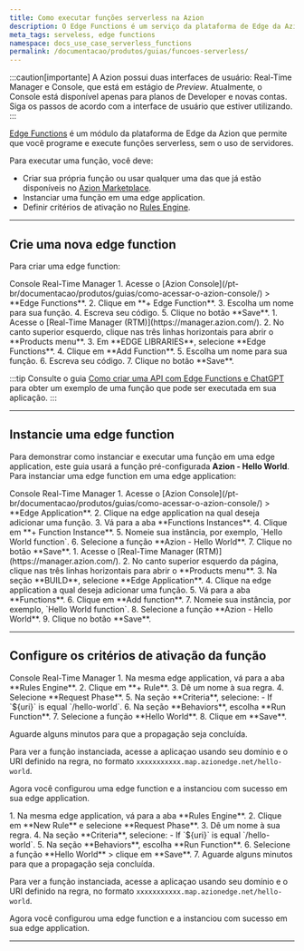 ```yaml
---
title: Como executar funções serverless na Azion
description: O Edge Functions é um serviço da plataforma de Edge da Azion que permite que você programe e execute funções sem servidor, sem a necessidade de provisionar ou gerenciar servidores.
meta_tags: serveless, edge functions
namespace: docs_use_case_serverless_functions
permalink: /documentacao/produtos/guias/funcoes-serverless/
---
```


:::caution[importante]
A Azion possui duas interfaces de usuário: Real-Time Manager e Console, que está em estágio de *Preview*. Atualmente, o Console está disponível apenas para planos de Developer e novas contas. Siga os passos de acordo com a interface de usuário que estiver utilizando.
:::

[Edge Functions](/pt-br/documentacao/produtos/build/edge-application/edge-functions/) é um módulo da plataforma de Edge da Azion que permite que você programe e execute funções serverless, sem o uso de servidores.

<LinkButton link="/pt-br/documentacao/produtos/build/edge-application/edge-functions-instances/" label="Saiba mais sobre Edge Functions para Edge Application" outlined />

Para executar uma função, você deve:

- Criar sua própria função ou usar qualquer uma das que já estão disponíveis no [Azion Marketplace](https://console.azion.com/marketplace/).
- Instanciar uma função em uma edge application.
- Definir critérios de ativação no [Rules Engine](/pt-br/documentacao/produtos/build/edge-application/rules-engine/).

---

## Crie uma nova edge function

Para criar uma edge function:

<Tabs client:visible>
    <Fragment slot="tab.console">Console</Fragment>
    <Fragment slot="tab.rtm">Real-Time Manager</Fragment>

<Fragment slot="panel.console">
1. Acesse o [Azion Console](/pt-br/documentacao/produtos/guias/como-acessar-o-azion-console/) > **Edge Functions**.
2. Clique em **+ Edge Function**.
3. Escolha um nome para sua função.
4. Escreva seu código.
5. Clique no botão **Save**.
</Fragment>

<Fragment slot="panel.rtm">
1. Acesse o [Real-Time Manager (RTM)](https://manager.azion.com/).
2. No canto superior esquerdo, clique nas três linhas horizontais para abrir o **Products menu**.
3. Em **EDGE LIBRARIES**, selecione **Edge Functions**.
4. Clique em **Add Function**.
5. Escolha um nome para sua função.
6. Escreva seu código.
7. Clique no botão **Save**.
</Fragment>

</Tabs>

:::tip
Consulte o guia [Como criar uma API com Edge Functions e ChatGPT](/pt-br/documentacao/produtos/guias/edge-functions/api-builder/) para obter um exemplo de uma função que pode ser executada em sua aplicação.
:::

---

## Instancie uma edge function

Para demonstrar como instanciar e executar uma função em uma edge application, este guia usará a função pré-configurada **Azion - Hello World**. Para instanciar uma edge function em uma edge application:

<Tabs client:visible>
    <Fragment slot="tab.console">Console</Fragment>
    <Fragment slot="tab.rtm">Real-Time Manager</Fragment>

<Fragment slot="panel.console">
1. Acesse o [Azion Console](/pt-br/documentacao/produtos/guias/como-acessar-o-azion-console/) > **Edge Application**.
2. Clique na edge application na qual deseja adicionar uma função.
3. Vá para a aba **Functions Instances**.
4. Clique em **+ Function Instance**.
5. Nomeie sua instância, por exemplo, `Hello World function`.
6. Selecione a função **Azion - Hello World**.
7. Clique no botão **Save**.
</Fragment>

<Fragment slot="panel.rtm">
1. Acesse o [Real-Time Manager (RTM)](https://manager.azion.com/).
2. No canto superior esquerdo da página, clique nas três linhas horizontais para abrir o **Products menu**.
3. Na seção **BUILD**, selecione **Edge Application**.
4. Clique na edge application a qual deseja adicionar uma função.
5. Vá para a aba **Functions**.
6. Clique em **Add function**.
7. Nomeie sua instância, por exemplo, `Hello World function`.
8. Selecione a função **Azion - Hello World**.
9. Clique no botão **Save**.
</Fragment>

</Tabs>

---

## Configure os critérios de ativação da função

<Tabs client:visible>
    <Fragment slot="tab.console">Console</Fragment>
    <Fragment slot="tab.rtm">Real-Time Manager</Fragment>

<Fragment slot="panel.console">
1. Na mesma edge application, vá para a aba **Rules Engine**.
2. Clique em **+ Rule**.
3. Dê um nome à sua regra.
4. Selecione **Request Phase**.
5. Na seção **Criteria**, selecione:
    - If `${uri}` is equal `/hello-world`.
6. Na seção **Behaviors**, escolha **Run Function**.
7. Selecione a função **Hello World**.
8. Clique em **Save**. 

Aguarde alguns minutos para que a propagação seja concluída.

Para ver a função instanciada, acesse a aplicaçao usando seu domínio e o URI definido na regra, no formato `xxxxxxxxxxx.map.azionedge.net/hello-world`.

Agora você configurou uma edge function e a instanciou com sucesso em sua edge application.
</Fragment>

<Fragment slot="panel.rtm">
1. Na mesma edge application, vá para a aba **Rules Engine**.
2. Clique em **New Rule** e selecione **Request Phase**.
3. Dê um nome à sua regra.
4. Na seção **Criteria**, selecione:
    - If `${uri}` is equal `/hello-world`.
5. Na seção **Behaviors**, escolha **Run Function**.
6. Selecione a função **Hello World** > clique em **Save**. 
7. Aguarde alguns minutos para que a propagação seja concluída.

Para ver a função instanciada, acesse a aplicaçao usando seu domínio e o URI definido na regra, no formato `xxxxxxxxxxx.map.azionedge.net/hello-world`.

Agora você configurou uma edge function e a instanciou com sucesso em sua edge application.
</Fragment>

</Tabs>

---

